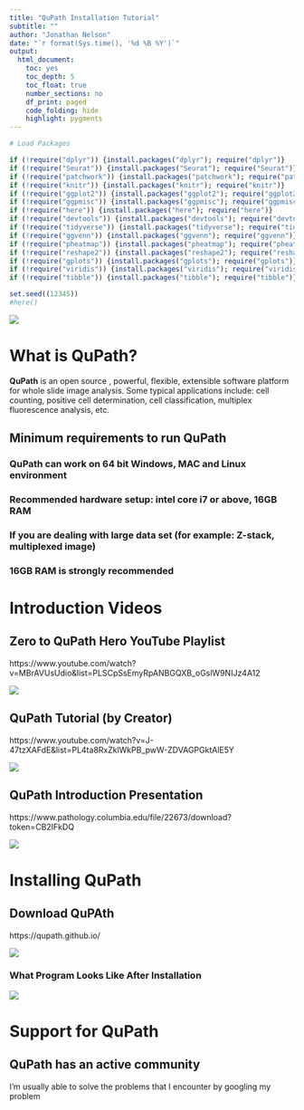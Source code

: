 ```yaml
---
title: "QuPath Installation Tutorial"
subtitle: ""
author: "Jonathan Nelson"
date: "`r format(Sys.time(), '%d %B %Y')`"
output:
  html_document: 
    toc: yes
    toc_depth: 5
    toc_float: true
    number_sections: no
    df_print: paged
    code_folding: hide
    highlight: pygments
---
```


```r
# Load Packages 

if (!require("dplyr")) {install.packages("dplyr"); require("dplyr")}
if (!require("Seurat")) {install.packages("Seurat"); require("Seurat")}
if (!require("patchwork")) {install.packages("patchwork"); require("patchwork")}
if (!require("knitr")) {install.packages("knitr"); require("knitr")}
if (!require("ggplot2")) {install.packages("ggplot2"); require("ggplot2")}
if (!require("ggpmisc")) {install.packages("ggpmisc"); require("ggpmisc")}
if (!require("here")) {install.packages("here"); require("here")}
if (!require("devtools")) {install.packages("devtools"); require("devtools")}
if (!require("tidyverse")) {install.packages("tidyverse"); require("tidyverse")}
if (!require("ggvenn")) {install.packages("ggvenn"); require("ggvenn")}
if (!require("pheatmap")) {install.packages("pheatmap"); require("pheatmap")}
if (!require("reshape2")) {install.packages("reshape2"); require("reshape2")}
if (!require("gplots")) {install.packages("gplots"); require("gplots")}
if (!require("viridis")) {install.packages("viridis"); require("viridis")}
if (!require("tibble")) {install.packages("tibble"); require("tibble")}

set.seed((12345))
#here()
```


![](`r here::here("images", "qupath", "logo.png")`)

# What is QuPath?

**QuPath** is an open source , powerful, flexible, extensible software platform for whole slide image analysis. Some typical applications include: cell counting, positive cell determination, cell classification, multiplex fluorescence analysis, etc.<br>


## Minimum requirements to run QuPath
### QuPath can work on 64 bit Windows, MAC and Linux environment 
### Recommended hardware setup: intel core i7 or above, 16GB RAM 
### If you are dealing with large data set (for example: Z-stack, multiplexed image) 
### 16GB RAM is strongly recommended


# Introduction Videos

## Zero to QuPath Hero YouTube Playlist

https://www.youtube.com/watch?v=MBrAVUsUdio&list=PLSCpSsEmyRpANBGQXB_oGslW9NIJz4A12

![](`r here::here("images", "qupath", "youtube1.png")`)

## QuPath Tutorial (by Creator)

https://www.youtube.com/watch?v=J-47tzXAFdE&list=PL4ta8RxZklWkPB_pwW-ZDVAGPGktAlE5Y

![](`r here::here("images", "qupath", "youtube2.png")`)

## QuPath Introduction Presentation

https://www.pathology.columbia.edu/file/22673/download?token=CB2IFkDQ

![](`r here::here("images", "qupath", "pdf.png")`)

# Installing QuPath

## Download QuPAth

https://qupath.github.io/

![](`r here::here("images", "qupath", "website.png")`)

### What Program Looks Like After Installation

![](`r here::here("images", "qupath", "qupath.png")`)

# Support for QuPath

## QuPath has an active community

I'm usually able to solve the problems that I encounter by googling my problem






